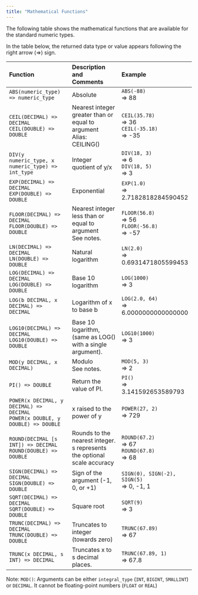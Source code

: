 ```yaml
---
title: "Mathematical Functions"
---
```


The following table shows the mathematical functions that are available for the standard numeric types.

In the table below, the returned data type or value appears following the right arrow (⇒) sign.

| Function                                                                              | Description and Comments                                                | Example                                                    |
| :------------------------------------------------------------------------------------ | :---------------------------------------------------------------------- | :--------------------------------------------------------- |
| `ABS(numeric_type) => numeric_type`                                                   | Absolute                                                                | `ABS(-88)`<br />=\> 88                                     |
| `CEIL(DECIMAL) => DECIMAL` <br /> `CEIL(DOUBLE) => DOUBLE`                            | Nearest integer greater than or equal to argument<br />Alias: CEILING() | `CEIL(35.78)`<br />=\> 36<br />`CEIL(-35.18)`<br />=\> -35 |
| `DIV(y numeric_type, x numeric_type) => int_type`                                     | Integer quotient of y/x                                                 | `DIV(18, 3)`<br />=\> 6<br />`DIV(18, 5)`<br />=\> 3       |
| `EXP(DECIMAL) => DECIMAL` <br /> `EXP(DOUBLE) => DOUBLE`                              | Exponential                                                             | `EXP(1.0)`<br />=\> 2.7182818284590452                     |
| `FLOOR(DECIMAL) => DECIMAL` <br /> `FLOOR(DOUBLE) => DOUBLE`                          | Nearest integer less than or equal to argument<br />See notes.          | `FLOOR(56.8)`<br />=\> 56<br />`FLOOR(-56.8)`<br />=\> -57 |
| `LN(DECIMAL) => DECIMAL` <br /> `LN(DOUBLE) => DOUBLE`                                | Natural logarithm                                                       | `LN(2.0)`<br />=\> 0.6931471805599453                      |
| `LOG(DECIMAL) => DECIMAL` <br /> `LOG(DOUBLE) => DOUBLE`                              | Base 10 logarithm                                                       | `LOG(1000)`<br />=\> 3                                     |
| `LOG(b DECIMAL, x DECIMAL) => DECIMAL`                                                | Logarithm of x to base b                                                | `LOG(2.0, 64)`<br />=\> 6.0000000000000000                 |
| `LOG10(DECIMAL) => DECIMAL` <br /> `LOG10(DOUBLE) => DOUBLE`                          | Base 10 logarithm, (same as LOG() with a single argument).              | `LOG10(1000)`<br />=\> 3                                   |
| `MOD(y DECIMAL, x DECIMAL)`                                                           | Modulo<br />See notes.                                                  | `MOD(5, 3)`<br />=\> 2                                     |
| `PI() => DOUBLE`                                                                      | Return the value of PI.                                                 | `PI()`<br />=\> 3.141592653589793                          |
| `POWER(x DECIMAL, y DECIMAL) => DECIMAL` <br /> `POWER(x DOUBLE, y DOUBLE) => DOUBLE` | x raised to the power of y                                              | `POWER(27, 2)`<br />=\> 729                                |
| `ROUND(DECIMAL [s INT]) => DECIMAL` <br /> `ROUND(DOUBLE) => DOUBLE`                  | Rounds to the nearest integer. s represents the optional scale accuracy | `ROUND(67.2)`<br />=\> 67<br />`ROUND(67.8)`<br />=\> 68   |
| `SIGN(DECIMAL) => DECIMAL` <br /> `SIGN(DOUBLE) => DOUBLE`                            | Sign of the argument (-1, 0, or \+1)                                    | `SIGN(0), SIGN(-2), SIGN(5)`<br />=\> 0, -1, 1             |
| `SQRT(DECIMAL) => DECIMAL` <br /> `SQRT(DOUBLE) => DOUBLE`                            | Square root                                                             | `SQRT(9)`<br />=\> 3                                       |
| `TRUNC(DECIMAL) => DECIMAL` <br /> `TRUNC(DOUBLE) => DOUBLE`                          | Truncates to integer (towards zero)                                     | `TRUNC(67.89)`<br />=\> 67                                 |
| `TRUNC(x DECIMAL, s INT) => DECIMAL`                                                  | Truncates x to s decimal places.                                        | `TRUNC(67.89, 1)`<br />=\> 67.8                            |

Note: `MOD()`: Arguments can be either `integral_type` (`INT`, `BIGINT`, `SMALLINT`) or `DECIMAL`. It cannot be floating-point numbers (`FLOAT` or `REAL`)
